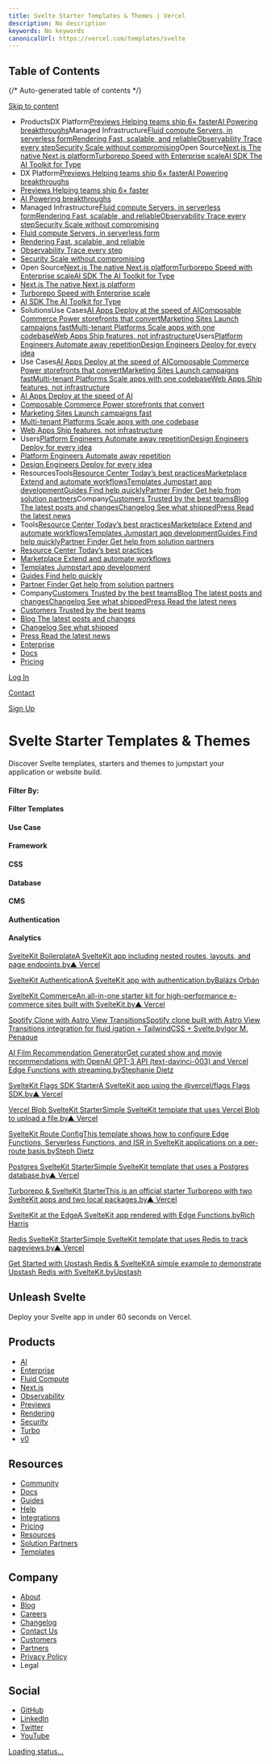 ```yaml
---
title: Svelte Starter Templates & Themes | Vercel
description: No description
keywords: No keywords
canonicalUrl: https://vercel.com/templates/svelte
---
```


## Table of Contents

{/* Auto-generated table of contents */}

[Skip to content](#geist-skip-)

* ProductsDX Platform[Previews Helping teams ship 6× faster](/products/previews)[AI Powering breakthroughs](/ai)Managed Infrastructure[Fluid compute Servers, in serverless form](/fluid)[Rendering Fast, scalable, and reliable](/products/rendering)[Observability Trace every step](/products/observability)[Security Scale without compromising](/security)Open Source[Next.js The native Next.js platform](/frameworks/nextjs)[Turborepo Speed with Enterprise scale](/solutions/turborepo)[AI SDK The AI Toolkit for Type](https://sdk.vercel.ai/)
* DX Platform[Previews Helping teams ship 6× faster](/products/previews)[AI Powering breakthroughs](/ai)
* [Previews Helping teams ship 6× faster](/products/previews)
* [AI Powering breakthroughs](/ai)
* Managed Infrastructure[Fluid compute Servers, in serverless form](/fluid)[Rendering Fast, scalable, and reliable](/products/rendering)[Observability Trace every step](/products/observability)[Security Scale without compromising](/security)
* [Fluid compute Servers, in serverless form](/fluid)
* [Rendering Fast, scalable, and reliable](/products/rendering)
* [Observability Trace every step](/products/observability)
* [Security Scale without compromising](/security)
* Open Source[Next.js The native Next.js platform](/frameworks/nextjs)[Turborepo Speed with Enterprise scale](/solutions/turborepo)[AI SDK The AI Toolkit for Type](https://sdk.vercel.ai/)
* [Next.js The native Next.js platform](/frameworks/nextjs)
* [Turborepo Speed with Enterprise scale](/solutions/turborepo)
* [AI SDK The AI Toolkit for Type](https://sdk.vercel.ai/)
* SolutionsUse Cases[AI Apps Deploy at the speed of AI](/solutions/ai-apps)[Composable Commerce Power storefronts that convert](/solutions/composable-commerce)[Marketing Sites Launch campaigns fast](/solutions/marketing-sites)[Multi-tenant Platforms Scale apps with one codebase](/solutions/multi-tenant-saas)[Web Apps Ship features, not infrastructure](/solutions/web-apps)Users[Platform Engineers Automate away repetition](/solutions/platform-engineering)[Design Engineers Deploy for every idea](/solutions/design-engineering)
* Use Cases[AI Apps Deploy at the speed of AI](/solutions/ai-apps)[Composable Commerce Power storefronts that convert](/solutions/composable-commerce)[Marketing Sites Launch campaigns fast](/solutions/marketing-sites)[Multi-tenant Platforms Scale apps with one codebase](/solutions/multi-tenant-saas)[Web Apps Ship features, not infrastructure](/solutions/web-apps)
* [AI Apps Deploy at the speed of AI](/solutions/ai-apps)
* [Composable Commerce Power storefronts that convert](/solutions/composable-commerce)
* [Marketing Sites Launch campaigns fast](/solutions/marketing-sites)
* [Multi-tenant Platforms Scale apps with one codebase](/solutions/multi-tenant-saas)
* [Web Apps Ship features, not infrastructure](/solutions/web-apps)
* Users[Platform Engineers Automate away repetition](/solutions/platform-engineering)[Design Engineers Deploy for every idea](/solutions/design-engineering)
* [Platform Engineers Automate away repetition](/solutions/platform-engineering)
* [Design Engineers Deploy for every idea](/solutions/design-engineering)
* ResourcesTools[Resource Center Today’s best practices](/resources)[Marketplace Extend and automate workflows](/marketplace)[Templates Jumpstart app development](/templates)[Guides Find help quickly](/guides)[Partner Finder Get help from solution partners](/partners/solution-partners)Company[Customers Trusted by the best teams](/customers)[Blog The latest posts and changes](/blog)[Changelog See what shipped](/changelog)[Press Read the latest news](/press)
* Tools[Resource Center Today’s best practices](/resources)[Marketplace Extend and automate workflows](/marketplace)[Templates Jumpstart app development](/templates)[Guides Find help quickly](/guides)[Partner Finder Get help from solution partners](/partners/solution-partners)
* [Resource Center Today’s best practices](/resources)
* [Marketplace Extend and automate workflows](/marketplace)
* [Templates Jumpstart app development](/templates)
* [Guides Find help quickly](/guides)
* [Partner Finder Get help from solution partners](/partners/solution-partners)
* Company[Customers Trusted by the best teams](/customers)[Blog The latest posts and changes](/blog)[Changelog See what shipped](/changelog)[Press Read the latest news](/press)
* [Customers Trusted by the best teams](/customers)
* [Blog The latest posts and changes](/blog)
* [Changelog See what shipped](/changelog)
* [Press Read the latest news](/press)
* [Enterprise](/enterprise)
* [Docs](/docs)
* [Pricing](/pricing)

[Log In](/login)

[Contact](/contact)

[Sign Up](/signup)

# Svelte Starter Templates & Themes

Discover Svelte templates, starters and themes to jumpstart your application or website build.

#### Filter By:

#### Filter Templates

#### Use Case

#### Framework

#### CSS

#### Database

#### CMS

#### Authentication

#### Analytics

[SvelteKit BoilerplateA SvelteKit app including nested routes, layouts, and page endpoints.by▲ Vercel](/templates/svelte/sveltekit-boilerplate)

[SvelteKit AuthenticationA SvelteKit app with authentication.byBalázs Orbán](/templates/svelte/sveltekit-authentication)

[SvelteKit CommerceAn all-in-one starter kit for high-performance e-commerce sites built with SvelteKit.by▲ Vercel](/templates/svelte/sveltekit-commerce)

[Spotify Clone with Astro View TransitionsSpotify clone built with Astro View Transitions integration for fluid igation + TailwindCSS + Svelte.byIgor M. Penaque](/templates/astro/view-transitions)

[AI Film Recommendation GeneratorGet curated show and movie recommendations with OpenAI GPT-3 API (text-davinci-003) and Vercel Edge Functions with streaming.byStephanie Dietz](/templates/svelte/watch-this)

[SvelteKit Flags SDK StarterA SvelteKit app using the @vercel/flags Flags SDK.by▲ Vercel](/templates/svelte/toolbar-feature-flags-sveltekit)

[Vercel Blob SvelteKit StarterSimple SvelteKit template that uses Vercel Blob to upload a file.by▲ Vercel](/templates/svelte/blob-sveltekit)

[SvelteKit Route ConfigThis template shows how to configure Edge Functions, Serverless Functions, and ISR in SvelteKit applications on a per-route basis.bySteph Dietz](/templates/svelte/sveltekit-route-config)

[Postgres SvelteKit StarterSimple SvelteKit template that uses a Postgres database.by▲ Vercel](/templates/svelte/postgres-sveltekit)

[Turborepo & SvelteKit StarterThis is an official starter Turborepo with two SvelteKit apps and two local packages.by▲ Vercel](/templates/svelte/turborepo-sveltekit-starter)

[SvelteKit at the EdgeA SvelteKit app rendered with Edge Functions.byRich Harris](/templates/svelte/sveltekit-edge-functions)

[Redis SvelteKit StarterSimple SvelteKit template that uses Redis to track pageviews.by▲ Vercel](/templates/svelte/kv-redis-sveltekit)

[Get Started with Upstash Redis & SvelteKitA simple example to demonstrate Upstash Redis with SvelteKit.byUpstash](/templates/svelte/get-started-with-upstash-redis-and-svelte-kit)

## Unleash Svelte

Deploy your Svelte app in under 60 seconds on Vercel.

## Products

* [AI](/ai)
* [Enterprise](/enterprise)
* [Fluid Compute](/fluid)
* [Next.js](/solutions/nextjs)
* [Observability](/products/observability)
* [Previews](/products/previews)
* [Rendering](/products/rendering)
* [Security](/security)
* [Turbo](/solutions/turborepo)
* [v0](https://v0.dev/)

## Resources

* [Community](https://community.vercel.com/)
* [Docs](/docs)
* [Guides](/guides)
* [Help](/help)
* [Integrations](/integrations)
* [Pricing](/pricing)
* [Resources](/resources)
* [Solution Partners](/partners/solution-partners)
* [Templates](/templates)

## Company

* [About](/about)
* [Blog](/blog)
* [Careers](/careers)
* [Changelog](/changelog)
* [Contact Us](/contact)
* [Customers](/customers)
* [Partners](/partners)
* [Privacy Policy](/legal/privacy-policy)
* Legal

## Social

* [GitHub](https://github.com/vercel)
* [LinkedIn](https://linkedin.com/company/vercel)
* [Twitter](https://x.com/vercel)
* [YouTube](https://youtube.com/@VercelHQ)

[Loading status…](https://vercel-status.com)